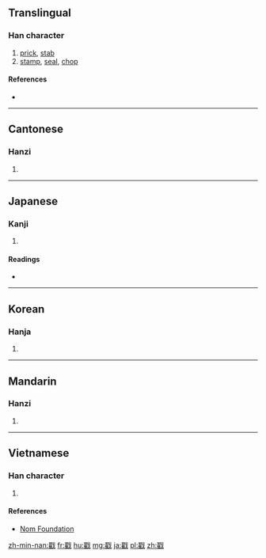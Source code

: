 ==Translingual==

===Han character===
{{Han char|rn=62|rad=戈|as=14|sn=18|four=1325<sub>0</sub>|canj=尸土戈 (SGI)|ids=⿰[[翟]][[戈]]}}

# [[prick]], [[stab]]
# [[stamp]], [[seal]], [[chop]]

====References====
* {{Han ref|kx=0414.240|dkj=11684|dj=0758.150|hdz=21414.040|uh=6233|ud=25139|bh=C257|bd=49751}}

----

==Cantonese==

===Hanzi===
{{yue-hanzi|jyut=[[coek3]]|y=cheuk3}}

# {{defn|lang=yue|sort=戈14}}

----

==Japanese==

===Kanji===
{{ja-kanji|grade=|rs=戈14}}

# {{defn|lang=ja|sort=戈14}}

====Readings====
* {{ja-readings|on=[[たく]] (taku)|kun=[[さす]] (sasu), [[つく]] (tsuku)}}

----

==Korean==

===Hanja===
{{ko-hanja|hangeul=착|eumhun=|rv=chak|mr=ch'ak|y=chak}}

# {{defn|lang=ko|sort=戈14}}

----

==Mandarin==

===Hanzi===
{{cmn-hanzi|pin=[[chuō]] ([[chuo1]]), [[ài]] ([[ai4]])|wg=ch'o<sup>1</sup>, ai<sup>4</sup>}}

# {{defn|lang=cmn|sort=戈14}}

----

==Vietnamese==

===Han character===
{{vi-readings|rs=戈14| hanviet = [[chạc]], [[trộ]]}}

# {{defn|lang=vi|sort=戈14}}

====References====
*[http://nomfoundation.org/common/nom_details.php?codepoint=6233 Nom Foundation]

[[zh-min-nan:戳]]
[[fr:戳]]
[[hu:戳]]
[[mg:戳]]
[[ja:戳]]
[[pl:戳]]
[[zh:戳]]